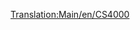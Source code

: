 [[Translation:Main/en/CS4000]]{{en/-}}{{hu/Navbox Mozdonyok}}
{{hu/Vonatok|Name=CS4000
|Image=[[File:en/Cs4000.png]]
|Cost=£26,953 ($53.906)
|Speed=96 km/h (60 mph)
|Weight=150 t
|Power=4,000 LE (2,984 kW)
|Annual=£2,956 ($5.912)
|Designed=1962
|Lifespan=20
|Capacity=N/A
|Leírás=A CS4000 kis sebessége ellenére nagyon erős, ezért inkább teherszállításra használatos.
|Valósság=A CS4000 hasonlít a [http://www.wikipedia.org/wiki/Krauss-Maffei_ML_4000_C'C' Krauss-Maffei ML-4000]-hez.
}}